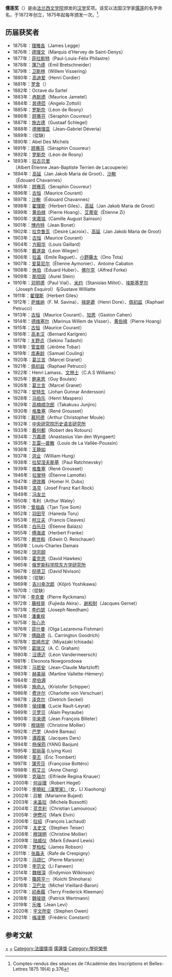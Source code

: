 '''儒莲奖'''（{{lang-fr|Prix Stanislas Julien}}）是由[[法兰西文学院|法兰西文学院]]颁发的[[汉学|汉学]]奖项。该奖以法国汉学家[[儒莲|儒莲]]的名字命名，于1872年创立，1875年起每年颁发一次。<ref>Comptes-rendus des séances de l'Académie des Inscriptions et Belles-Lettres 1875 19(4) p.376</ref>.

== 历届获奖者 ==
* 1875年：[[理雅各|理雅各]]（James Legge）
* 1876年：[[德理文|德理文]]（Marquis d'Hervey de Saint-Denys）
* 1877年：[[菲拉斯特|菲拉斯特]]（Paul-Louis-Félix Philastre）
* 1878年：[[薄乃德|薄乃德]]（Emil Bretschneider）
* 1879年：[[卫斯林|卫斯林]]（Willem Vissering）
* 1880年：[[高迪爱|高迪爱]]（Henri Cordier）
* 1881年：[[罗舍|罗舍]]（{{lang|de|Ėmile Rocher}}）
* 1882年：Octave du Sartel
* 1883年：[[冉默德|冉默德]]（Maurice Jametel）
* 1884年：[[晁德莅|晁德莅]]（Angelo Zottoli）
* 1885年：[[罗斯奈|罗斯奈]]（Lėon de Rosny）
* 1886年：[[顾赛芬|顾赛芬]]（Sėraphin Couvreur）
* 1887年：[[施古德|施古德]]（Gustaaf Schlegel）
* 1888年：[[德微理亚|德微理亚]]（Jean-Gabriel Déveria）
* 1889年：（從缺）
* 1890年：Abel Des Michels
* 1891年：[[顾赛芬|顾赛芬]]（Sėraphin Couvreur）
* 1892年：[[罗斯奈|罗斯奈]]（Lėon de Rosny）
* 1893年：[[拉古贝里|拉古贝里]]（Albert Étienne Jean-Baptiste Terrien de Lacouperie）
* 1894年：[[高延|高延]]（Jan Jakob Maria de Groot）、[[沙畹|沙畹]]（Édouard Chavannes）
* 1895年：[[顾赛芬|顾赛芬]]（Sėraphin Couvreur）
* 1896年：[[古恒|古恒]]（Maurice Courant）
* 1897年：[[沙畹|沙畹]]（Édouard Chavannes）
* 1898年：[[翟理斯|翟理斯]]（Herbert Giles）、[[高延|高延]]（Jan Jakob Maria de Groot）
* 1899年：[[黄伯禄|黄伯禄]]（Pierre Hoang）、[[艾蒂安|艾蒂安]]（Ėtienne Zi）
* 1900年：[[宋嘉铭|宋嘉铭]]（Camille August Sainson）
* 1901年：[[博内特|博内特]]（Jean Bonet）
* 1902年：[[拉克鲁瓦|拉克鲁瓦]]（Dėsirė Lacroix）、[[高延|高延]]（Jan Jakob Maria de Groot）
* 1903年：[[古恒|古恒]]（Maurice Courant）
* 1904年：[[方殿华|方殿华]]（Louis Gaillard）
* 1905年：[[戴遂良|戴遂良]]（Léon Wieger）
* 1906年：[[拉盖|拉盖]]（Emile Raguet）、[[小野藤太|小野藤太]]（Ono Tota）
* 1907年：[[爱莫尼尔|爱莫尼尔]]（Étienne Aymonier）、Antoine Cabaton
* 1908年：[[休伯|休伯]]（Eduard Huber）、[[佛尔克|佛尔克]]（Alfred Forke）
* 1909年：[[斯坦因|斯坦因]]（Aurel Stein）
* 1910年：[[邓明德|邓明德]]（Paul Vial）、[[米约|米约]]（Stanislas Millot）、[[埃斯基罗尔|埃斯基罗尔]]（Joseph Esquirol）与Gustave Williatte
* 1911年：[[翟理斯|翟理斯]]（Herbert Giles）
* 1912年：[[萨维纳|萨维纳]]（F. M. Savina）、[[禄是遒|禄是遒]]（Henri Dore）、[[佩初兹|佩初兹]]（Raphael Petrucci）
* 1913年：[[古恒|古恒]]（Maurice Courant）、[[加恩|加恩]]（Gaston Cahen）
* 1914年：[[德维塞尔|德维塞尔]]（Marinus Willem de Visser）、[[黄伯禄|黄伯禄]]（Pierre Hoang）
* 1915年：[[古恒|古恒]]（Maurice Courant）
* 1916年：[[高本汉|高本汉]]（Bernard Karlgren）
* 1917年：[[关野贞|关野贞]]（Sekino Tadashi）
* 1918年：[[管宜穆|管宜穆]]（Jérôme Tobar）
* 1919年：[[库寿龄|库寿龄]]（Samuel Couling）
* 1920年：[[葛兰言|葛兰言]]（Marcel Granet）
* 1921年：[[佩初兹|佩初兹]]（Raphael Petrucci）
* 1922年：Henri Lamass、[[文林士|文林士]]（C.A.S Williams）
* 1925年：[[鲍来思|鲍来思]]（Guy Boulais）
* 1926年：[[葛兰言|葛兰言]]（Marcel Granet）
* 1927年：[[安特生|安特生]]（Johan Gunnar Andersson）
* 1928年：[[昂利·馬伯樂|马伯乐]]（Henri Maspero）
* 1929年：[[高楠顺次郎|高楠顺次郎]]（Takakusu Junjiro）
* 1930年：[[雷内·格鲁塞|格鲁塞]]（René Grousset）
* 1931年：[[慕阿德|慕阿德]]（Arthur Christopher Moule）
* 1932年：[[中央研究院历史语言研究所|中央研究院历史语言研究所]]
* 1933年：[[戴何都|戴何都]]（Robert des Rotours）
* 1934年：[[万嘉德|万嘉德]]（Anastasius Van den Wyngaert）
* 1935年：[[瓦雷—普散|瓦雷—普散]]（Louis de La Vallée-Poussin）
* 1936年：[[王静如|王静如]]
* 1937年：[[洪业|洪业]]（William Hung）
* 1938年：[[拉契涅夫斯基|拉契涅夫斯基]]（Paul Ratchnevsky）
* 1939年：[[雷纳·格鲁塞|格鲁塞]]（René Grousset）
* 1946年：[[拉冒特|拉冒特]]（Étienne Lamotte）
* 1947年：[[德效骞|德效骞]]（Homer H. Dubs）
* 1948年：[[约瑟夫·洛克|洛克]]（Josef Franz Karl Rock）
* 1949年：[[冯友兰|冯友兰]]
* 1950年：韦利（Arthur Waley）
* 1951年：[[曾祖森|曾祖森]]（Tjan Tjoe Som）
* 1952年：[[羽田亨|羽田亨]]（Haneda Toru）
* 1953年：[[柯立夫|柯立夫]]（Francis Cleaves）
* 1954年：[[白乐日|白乐日]]（Étienne Balázs）
* 1955年：[[傅海波|傅海波]]（Herbert Franke）
* 1957年：[[赖世和|赖世和]]（Edwin O. Reischauer）
* 1959年：Louis-Charles Damais
* 1962年：[[饶宗颐|饶宗颐]]
* 1963年：[[霍克思|霍克思]]（David Hawkes）
* 1965年：[[俄罗斯科学院东方学研究所|俄罗斯科学院东方学研究所]]
* 1967年：[[倪德卫|倪德卫]]（David Nivison）
* 1968年：（從缺）
* 1969年：[[吉川幸次郎|吉川幸次郎]]（Kôjirô Yoshikawa）
* 1970年：（從缺）
* 1971年：[[李克曼|李克曼]]（Pierre Ryckmans）
* 1972年：[[藤枝晃|藤枝晃]]（Fujieda Akira）、[[谢和耐|谢和耐]]（Jacques Gernet）
* 1973年：[[李约瑟|李约瑟]]（Joseph Needham）
* 1974年：[[潘重规|潘重规]]
* 1975年：[[张心沧|张心沧]]
* 1976年：[[菲什曼|菲什曼]]（Olga Lazarevna Fishman）
* 1977年：[[傅路德|傅路德]]（L. Carrington Goodrich）
* 1978年：[[宫崎市定|宫崎市定]]（Miyazaki Ichisada）
* 1979年：[[葛瑞汉|葛瑞汉]]（A. C. Graham）
* 1980年：[[汪德迈|汪德迈]]（Léon Vandermeersch）
* 1981年：Eleonora Nowgorodowa
* 1982年：[[马若安|马若安]]（Jean-Claude Martzloff）
* 1983年：[[赫美丽|赫美丽]]（Martine Vallette-Hémery）
* 1984年：[[廖伯源|廖伯源]]
* 1985年：[[施舟人|施舟人]]（Kristofer Schipper）
* 1986年：[[费许尔|费许尔]]（Charlotte von Verschuer）
* 1987年：[[泽克尔|泽克尔]]（Dietrich Seckel）
* 1988年：[[侯绿曦|侯绿曦]]（Lucie Rault-Leyrat）
* 1989年：[[贝罗贝|贝罗贝]]（Alain Peyraube）
* 1990年：[[毕来德|毕来德]]（Jean François Billeter）
* 1991年：[[穆瑞明|穆瑞明]]（Christine Mollier）
* 1992年：[[安德烈·巴罗|巴罗]]（André Bareau）
* 1993年：[[谭霞客|谭霞客]]（Jacques Dars）
* 1994年：[[杨保筠|杨保筠]] (YANG Baojun)
* 1995年：[[郭丽英|郭丽英]] (Liying Kuo)
* 1996年：[[童丕|童丕]]（Éric Trombert）
* 1997年：[[蒲芳莎|蒲芳莎]]（Françoise Bottéro）
* 1998年：[[程艾兰|程艾兰]]（Anne Cheng）
* 1999年：[[克瑙尔|克瑙尔]]（Elfriede Regina Knauer）
* 2000年：[[何谷理|何谷理]]（Robert Hegel）
* 2001年：[[李曉紅（漢學家）|李曉紅（漢學家）]]（女，LI Xiaohong）
* 2002年：吕敏（Marianne Bujard）
* 2003年：[[米盖拉|米盖拉]]（Michela Bussotti）
* 2004年：[[蓝克利|蓝克利]]（Christian Lamouroux）
* 2005年：[[伊懋可|伊懋可]]（Mark Elvin）
* 2006年：[[拉绍|拉绍]]（François Lachaud）
* 2007年：[[太史文|太史文]]（Stephen Teiser）
* 2008年：[[穆瑞明|穆瑞明]]（Christine Mollier）
* 2009年：[[陆威仪|陆威仪]]（Mark Edward Lewis）
* 2010年：[[罗柏松|罗柏松]]（James Robson）
* 2011年：[[张磊夫|张磊夫]]（Rafe de Crespigny）
* 2012年：[[马颂仁|马颂仁]]（Pierre Marsone）
* 2013年：[[李范文|李范文]]（Li Fanwen）
* 2014年：[[魏根深|魏根深]]（Endymion Wilkinson）
* 2015年：[[篠原亨一|篠原亨一]]（Koichi Shinohara）
* 2016年：[[卫巴龙|卫巴龙]]（Michel Vieillard-Baron）
* 2017年：[[祁泰履|祁泰履]]（Terry Frederick Kleeman）
* 2018年：[[魏骏骁|魏骏骁]]（Patrick Wertmann）
* 2019年：[[乐唯|乐唯]]（Jean Levi）
* 2020年：[[宇文所安|宇文所安]]（Stephen Owen）
* 2021年：[[梅凌寒|梅凌寒]]（Frédéric Constant）

== 参考文献 ==
{{Reflist}}

[[Category:漢學|+]]
[[Category:漢學家|+]]
[[Category:法國獎項|Category:法國獎項]]
[[Category:儒蓮獎|]]
[[Category:學術榮譽|Category:學術榮譽]]
